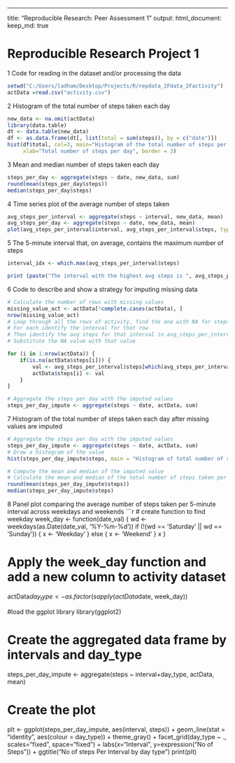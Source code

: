 ---
title: "Reproducible Research: Peer Assessment 1"
output: 
  html_document:
    keep_md: true

Reproducible Research Project 1
============================================

1 Code for reading in the dataset and/or processing the data

```r
setwd("C:/Users/ladham/Desktop/Projects/R/repdata_2Fdata_2Factivity")
actData =read.csv("activity.csv")
```

2 Histogram of the total number of steps taken each day

```r
new_data <- na.omit(actData)
library(data.table)
dt <- data.table(new_data)
df <- as.data.frame(dt[, list(total = sum(steps)), by = c("date")])
hist(df$total, col=3, main="Histogram of the total number of steps per day", 
     xlab="Total number of steps per day", border = 3)
```

3 Mean and median number of steps taken each day
```r
steps_per_day <- aggregate(steps ~ date, new_data, sum)
round(mean(steps_per_day$steps))
median(steps_per_day$steps)
```

4 Time series plot of the average number of steps taken
```r
avg_steps_per_interval <- aggregate(steps ~ interval, new_data, mean)
avg_steps_per_day <- aggregate(steps ~ date, new_data, mean)
plot(avg_steps_per_interval$interval, avg_steps_per_interval$steps, type='l', col=1, main="Average number of steps by Interval", xlab="Time Intervals", ylab="Average number of steps")
```

5 The 5-minute interval that, on average, contains the maximum number of steps
```r
interval_idx <- which.max(avg_steps_per_interval$steps)

print (paste("The interval with the highest avg steps is ", avg_steps_per_interval[interval_idx, ]$interval, " and the no of steps for that interval is ", round(avg_steps_per_interval[interval_idx, ]$steps, digits = 1)))
```

6 Code to describe and show a strategy for imputing missing data
```r
# Calculate the number of rows with missing values
missing_value_act <- actData[!complete.cases(actData), ]
nrow(missing_value_act)
# Loop through all the rows of activity, find the one with NA for steps.
# For each identify the interval for that row
# Then identify the avg steps for that interval in avg_steps_per_interval
# Substitute the NA value with that value

for (i in 1:nrow(actData)) {
    if(is.na(actData$steps[i])) {
        val <- avg_steps_per_interval$steps[which(avg_steps_per_interval$interval == actData$interval[i])]
        actData$steps[i] <- val 
    }
}

# Aggregate the steps per day with the imputed values
steps_per_day_impute <- aggregate(steps ~ date, actData, sum)
```

7 Histogram of the total number of steps taken each day after missing values are imputed
```r
# Aggregate the steps per day with the imputed values
steps_per_day_impute <- aggregate(steps ~ date, actData, sum)
# Draw a histogram of the value 
hist(steps_per_day_impute$steps, main = "Histogram of total number of steps per day (IMPUTED)", xlab = "Steps per day")

# Compute the mean and median of the imputed value
# Calculate the mean and median of the total number of steps taken per day
round(mean(steps_per_day_impute$steps))
median(steps_per_day_impute$steps)
```

8 Panel plot comparing the average number of steps taken per 5-minute interval across weekdays and weekends
```r
# create function to find weekday
week_day <- function(date_val) {
    wd <- weekdays(as.Date(date_val, '%Y-%m-%d'))
    if  (!(wd == 'Saturday' || wd == 'Sunday')) {
        x <- 'Weekday'
    } else {
        x <- 'Weekend'
    }
    x
}

# Apply the week_day function and add a new column to activity dataset
actData$day_type <- as.factor(sapply(actData$date, week_day))

#load the ggplot library
library(ggplot2)

# Create the aggregated data frame by intervals and day_type
steps_per_day_impute <- aggregate(steps ~ interval+day_type, actData, mean)

# Create the plot
plt <- ggplot(steps_per_day_impute, aes(interval, steps)) +
    geom_line(stat = "identity", aes(colour = day_type)) +
    theme_gray() +
    facet_grid(day_type ~ ., scales="fixed", space="fixed") +
    labs(x="Interval", y=expression("No of Steps")) +
    ggtitle("No of steps Per Interval by day type")
print(plt)

